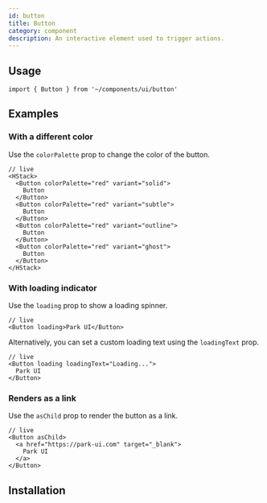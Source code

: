 ```yaml
---
id: button
title: Button
category: component
description: An interactive element used to trigger actions.
---
```


<ComponentPlayground />

## Usage

```tsx
import { Button } from '~/components/ui/button'
```

## Examples

### With a different color

Use the `colorPalette` prop to change the color of the button.

```tsx
// live
<HStack>
  <Button colorPalette="red" variant="solid">
    Button
  </Button>
  <Button colorPalette="red" variant="subtle">
    Button
  </Button>
  <Button colorPalette="red" variant="outline">
    Button
  </Button>
  <Button colorPalette="red" variant="ghost">
    Button
  </Button>
</HStack>
```

### With loading indicator

Use the `loading` prop to show a loading spinner.

```tsx
// live
<Button loading>Park UI</Button>
```

Alternatively, you can set a custom loading text using the `loadingText` prop.

```tsx
// live
<Button loading loadingText="Loading...">
  Park UI
</Button>
```

### Renders as a link

Use the `asChild` prop to render the button as a link.

```tsx
// live
<Button asChild>
  <a href="https://park-ui.com" target="_blank">
    Park UI
  </a>
</Button>
```

## Installation

<InstallationGuide />
